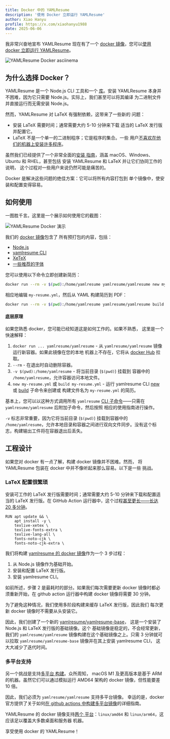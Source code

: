 ```yaml
---
title: Docker 中的 YAMLResume
description: '使用 Docker 立即运行 YAMLResume'
author: Xiao Hanyu
profile: https://x.com/xiaohanyu1988
date: 2025-06-06
---
```


我非常兴奋地宣布 YAMLResume 现在有了一个 [docker
镜像](https://hub.docker.com/r/yamlresume/yamlresume)，您可以[使用 docker 立即运行
YAMLResume](https://asciinema.org/a/722057)。

![YAMLResume Docker
asciinema](./static/images/yamlresume-docker/yamlresume-docker-asciinema.gif)

## 为什么选择 Docker？

YAMLResume 是一个 Node.js CLI 工具和一个
[库](https://www.npmjs.com/package/@yamlresume/core)。安装 YAMLResume
本身并不困难，因为它只需要 Node.js。实际上，我们甚至可以将其编译
为二进制文件并直接运行而无需安装 Node.js。

然而，YAMLResume 对 LaTeX 有强制依赖，这带来了一些新的
问题：

- 安装 LaTeX 需要时间；通常需要大约 5-10 分钟来下载
  适当的 LaTeX 发行版并配置它。
- LaTeX 不是一个单一的二进制程序；它是程序的集合。一些
  用户[不喜欢在他们的机器上安装许多程序](https://github.com/yamlresume/yamlresume/issues/6#issuecomment-2916479009)。

虽然我们已经提供了一个非常全面的[安装
指南](/docs/installation)，涵盖 macOS、Windows、Ubuntu 和 RHEL，甚至包括
安装 YAMLResume 和 LaTeX 并让它们协同工作的说明，
这个过程对一些用户来说仍然可能是痛苦的。

Docker 是解决这些问题的绝佳方案：它可以将所有内容打包到
单个镜像中，使安装和配置变得容易。

## 如何使用

一图胜千言。这里是一个展示如何使用它的截图：

![YAMLResume Docker
演示](./static/images/yamlresume-docker/yamlresume-docker-demo.svg)

我们的 [docker 镜像](https://hub.docker.com/r/yamlresume/yamlresume)包含了
所有预打包的内容，包括：

- [Node.js](/docs/installation#nodejs)
- [yamlresume CLI](/docs/installation#yamlresume)
- [XeTeX](/docs/installation#xetex)
- [一些推荐的字体](/docs/installation#font)

您可以使用以下命令立即创建新简历：

```sh
docker run --rm -v $(pwd):/home/yamlresume yamlresume/yamlresume new my-resume.yml
```

相应地编辑 `my-resume.yml`，然后从 YAML 构建简历到 PDF：

```sh
docker run --rm -v $(pwd):/home/yamlresume yamlresume/yamlresume build my-resume.yml
```

#### 底层原理

如果您熟悉 docker，您可能已经知道这是如何工作的。如果不熟悉，
这里是一个快速解释：

1. `docker run ... yamlresume/yamlresume` - 从
   `yamlresume/yamlresume` 镜像运行新容器。如果此镜像在您的本地
   机器上不存在，它将从 [docker
   Hub](https://hub.docker.com/r/yamlresume/yamlresume) 拉取。
2. `--rm` - 在退出时自动删除容器。
3. `-v $(pwd):/home/yamlresume` - 将当前目录 (`$(pwd)`) 挂载到
   容器中的 `/home/yamlresume`，允许容器访问本地文件。
4. `new my-resume.yml` 或 `build my-resume.yml` - 运行 yamlresume CLI
   [new](/docs/cli#new) 或 [build](/docs/cli#build) 子命令来创建或
   构建文件名为 `my-resume.yml` 的简历。

基本上，您可以以这种方式调用所有 `yamlresume` [CLI 子命令](/cli)——只需在 `yamlresume/yamlresume` 后附加子命令，然后按照
相应的使用指南进行操作。

`-v` 标志非常重要，因为它将当前目录
(`$(pwd)`) 挂载到容器中的 `/home/yamlresume`，允许本地目录和容器之间进行双向文件同步。没有这个标志，构建输出工件将在容器退出后丢失。

## 工程设计

如果您对 docker 有一点了解，构建 docker 镜像并不困难。然而，
将 YAMLResume 包装在 docker 中并不像听起来那么容易。以下是一些
挑战。

### LaTeX 配置很繁琐

安装可工作的 LaTeX 发行版需要时间；通常需要大约 5-10
分钟来下载和配置适当的 LaTeX 发行版。在 GitHub Action
运行器中，这个过程[甚至更长——长达 20 多分钟](https://github.com/yamlresume/yamlresume/actions/runs/15438395862/job/43450134447)。

```docker
RUN apt update && \
    apt install -y \
    texlive-xetex \
    texlive-fonts-extra \
    texlive-lang-all \
    fonts-noto-cjk \
    fonts-noto-cjk-extra \
```

我们将构建 [yamlresume 的 docker
镜像](https://hub.docker.com/r/yamlresume/yamlresume)作为一个 3 步过程：

1. 从 Node.js 镜像作为基础开始。
2. 安装和配置 LaTeX 发行版。
3. 安装 yamlresume CLI。

如前所述，步骤 2 是最耗时的部分。如果我们每次需要更新 docker 镜像时都必须重新开始，在 github action 运行器中构建 docker 镜像将需要 30 分钟。

为了避免这种情况，我们使用多阶段构建来缓存 LaTeX 发行版，因此我们
每次更新 docker 镜像时不需要从头安装它。

因此，我们创建了一个新的
[yamlresume/yamlresume-base](https://hub.docker.com/r/yamlresume/yamlresume-base)，
这是一个安装了 Node.js 和 LaTeX 发行版的基础镜像。这个
基础镜像是稳定的，不会经常更新，我们的 `yamlresume/yamlresume`
镜像构建在这个基础镜像之上。只需 3 分钟就可以拉取
`yamlresume/yamlresume-base` 镜像并在其上安装 yamlresume CLI，
这大大减少了迭代时间。

### 多平台支持

另一个挑战是支持[多平台
构建](https://docs.docker.com/build/building/multi-platform/)。众所周知，
macOS M1 及更高版本是基于 ARM 的机器。虽然它们可以通过模拟运行 AMD64 架构的 docker 镜像，但性能要差 10 倍。

因此，我们必须为 `yamlresume/yamlresume` 支持多平台镜像。
幸运的是，docker 官方提供了关于如何[在 github
actions 中构建多平台镜像](https://docs.docker.com/build/ci/github-actions/multi-platform/)的详细指南。

YAMLResume 的 docker 镜像支持[两个
平台](https://hub.docker.com/r/yamlresume/yamlresume/tags)：`linux/amd64`
和 `linux/arm64`，这应该足以覆盖大多数桌面和服务器
机器。

享受使用 docker 的 YAMLResume！